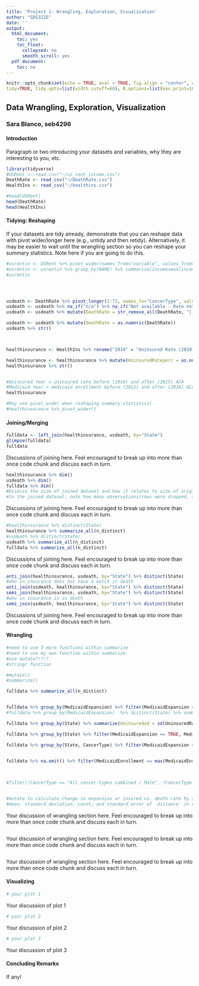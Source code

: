 ```yaml
---
title: 'Project 1: Wrangling, Exploration, Visualization'
author: "SDS322E"
date: ''
output:
  html_document:
    toc: yes
    toc_float:
      collapsed: no
      smooth_scroll: yes
  pdf_document:
    toc: no
---
```


```r
knitr::opts_chunk$set(echo = TRUE, eval = TRUE, fig.align = "center", warning = F, message = F,
tidy=TRUE, tidy.opts=list(width.cutoff=60), R.options=list(max.print=100))
```

## Data Wrangling, Exploration, Visualization

### Sara Blanco, seb4296

#### Introduction 

Paragraph or two introducing your datasets and variables, why they are interesting to you, etc.

```R
library(tidyverse)
#USRent <- read.csv("~/us_rent_income.csv")
DeathRate <- read_csv("~/DeathRate.csv")
HealthIns <- read_csv("~/healthins.csv")

#head(USRent)
head(DeathRate)
head(HealthIns)

```

#### Tidying: Reshaping

If your datasets are tidy already, demonstrate that you can reshape data with pivot wider/longer here (e.g., untidy and then retidy). Alternatively, it may be easier to wait until the wrangling section so you can reshape your summary statistics. Note here if you are going to do this.

```R
#usrentin <- USRent %>% pivot_wider(names_from="variable", values_from="estimate") %>% select(-moe)
#usrentin <- usrentin %>% group_by(NAME) %>% summarize(income=max(income,na.rm=T),rent=max(rent,na.rm=T))
#usrentin




usdeath <- DeathRate %>% pivot_longer(2:73, names_to="CancerType", values_to="DeathRate") 
usdeath <- usdeath %>% na_if("n/a") %>% na_if("Not available - Rate not displayed due to fewer than 10 deaths.")
usdeath <- usdeath %>% mutate(DeathRate = str_remove_all(DeathRate, "[- Female breast cancer only.]")) %>% mutate(State = str_replace_all(State, "All U.S. combined", "United States"))

usdeath <- usdeath %>% mutate(DeathRate = as.numeric(DeathRate))
usdeath %>% str()



healthinsurance <- HealthIns %>% rename("2010" = "Uninsured Rate (2010)") %>% rename("2015" = "Uninsured Rate (2015)")  %>% rename("2013" = "Medicaid Enrollment (2013)") %>% rename("2016" = "Medicaid Enrollment (2016)") %>% rename("MedicaidExpansion" = "State Medicaid Expansion (2016)") %>% pivot_longer(cols=c("2010":"2015"), names_to="UninsuredYear", values_to="UninsuredRateperc") %>% mutate(UninsuredRateperc = str_remove_all(UninsuredRateperc, "[-%]")) %>% pivot_longer(cols=c("2013":"2016"), names_to="MedicaidYear", values_to="MedicaidEnrollment") %>% select(-"Marketplace Tax Credits (2016)", -"Average Monthly Tax Credit (2016)", -"Employer Health Insurance Coverage (2015)", - "Marketplace Health Insurance Coverage (2016)", -"Health Insurance Coverage Change (2010-2015)", -"Medicare Enrollment (2016)", -"Uninsured Rate Change (2010-2015)", -"Medicaid Enrollment Change (2013-2016)")

healthinsurance <- healthinsurance %>% mutate(UninsuredRateperc = as.numeric(UninsuredRateperc))
healthinsurance %>% str()


#Uninsured Year = uninsured rate before (2010) and after (2015) ACA
#Medicaid Year = medicaid enrollment before (2013) and after (2016) ACA
healthinsurance

#May use pivot_wider when reshaping summary statistics!
#healthinsurance %>% pivot_wider()

```

    
#### Joining/Merging

```R
fulldata <- left_join(healthinsurance, usdeath, by="State")
glimpse(fulldata)
fulldata
```
Discussions of joining here. Feel encouraged to break up into more than once code chunk and discuss each in turn.

```R
healthinsurance %>% dim()
usdeath %>% dim()
fulldata %>% dim()
#Disucss the size of joined dataset and how it relates to size of original datasets
#In the joined dataset, note how many observations/rows were dropped, and any potential problems with this

```
Discussions of joining here. Feel encouraged to break up into more than once code chunk and discuss each in turn.

```R
#healthinsurance %>% distinct(State) 
healthinsurance %>% summarize_all(n_distinct)
#usdeath %>% distinct(State) 
usdeath %>% summarize_all(n_distinct)
fulldata %>% summarize_all(n_distinct)

```
Discussions of joining here. Feel encouraged to break up into more than once code chunk and discuss each in turn.

```R
anti_join(healthinsurance, usdeath, by="State") %>% distinct(State)
#who in insurance does not have a match in death
anti_join(usdeath, healthinsurance, by="State") %>% distinct(State)
semi_join(healthinsurance, usdeath, by="State") %>% distinct(State)
#who in insurance is in death
semi_join(usdeath, healthinsurance, by="State") %>% distinct(State)
```
Discussions of joining here. Feel encouraged to break up into more than once code chunk and discuss each in turn.



####  Wrangling

```R
#need to use 3 more functions within summarize 
#need to use my own function within summarize
#use mutate?!?!?
#stringr function

#mutate()
#summarize()

fulldata %>% summarize_all(n_distinct)


fulldata %>% group_by(MedicaidExpansion) %>% filter(MedicaidExpansion == TRUE) %>% distinct(State) %>% summarize(n=n())
#fulldata %>% group_by(MedicaidExpansion)  %>% distinct(State) %>% summarize(sum(MedicaidExpansion))

fulldata %>% group_by(State) %>% summarize(Uninsuredsd = sd(UninsuredRateperc)) %>% arrange(desc(Uninsuredsd))

fulldata %>% group_by(State) %>% filter(MedicaidExpansion == TRUE, MedicaidYear == 2013) %>% select(MedicaidEnrollment) %>% distinct(MedicaidEnrollment)

fulldata %>% group_by(State, CancerType) %>% filter(MedicaidExpansion == TRUE) %>% filter(!CancerType == "All cancer types combined / Male", !CancerType == "All cancer types combined / Both sexes combined", !CancerType == "All cancer types combined / Female") %>% arrange(desc(DeathRate)) %>% distinct(DeathRate)


fulldata %>% na.omit() %>% filter(MedicaidEnrollment == max(MedicaidEnrollment))

  
  
#filter(!CancerType == "All cancer types combined / Male", !CancerType == "All cancer types combined / Both sexes combined", !CancerType == "All cancer types combined / Female") %>% filter(!State == "United States") %>% arrange(desc(MedicaidEnrollment)) %>% distinct(MedicaidEnrollment) %>% filter(MedicaidEnrollment==max(MedicaidEnrollment))


#mutate to calculate change in expansion or insured vs. death rate by state
#mean, standard deviation, count, and standard error of `distance` in each month (i.e., averaged across `day`) for flights from the three different New York airports (`origin`). You will use your sd and count to find your se=sd/sqrt(count). Rename your summary variables inside of `summarize()`. 


```
Your discussion of wrangling section here. Feel encouraged to break up into more than once code chunk and discuss each in turn.

```R

```
Your discussion of wrangling section here. Feel encouraged to break up into more than once code chunk and discuss each in turn.

```R

```
Your discussion of wrangling section here. Feel encouraged to break up into more than once code chunk and discuss each in turn.

#### Visualizing

```R
# your plot 1
```

Your discussion of plot 1

```R
# your plot 2
```

Your discussion of plot 2

```R
# your plot 3
```

Your discussion of plot 3

#### Concluding Remarks

If any!




